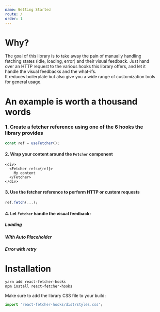 ```yaml
---
name: Getting Started
route: /
order: 1
---
```



# Why?
The goal of this library is to take away the pain of manually handling fetching states (idle, loading, error)
and their visual feedback. Just hand over an HTTP request to the various hooks this library offers, and let it handle the
visual feedbacks and the what-ifs.  
It reduces boilerplate but also give you a wide range of customization tools for general usage.

# An example is worth a thousand words

### 1. Create a fetcher reference using one of the 6 hooks the library provides
```ts
const ref = useFetcher();
```

#### 2. Wrap your content around the `Fetcher` component
```tsx
<div>
  <Fetcher refs={ref}>
    My content
  </Fetcher>
</div>
```

#### 3. Use the fetcher reference to perform HTTP or custom requests
```ts
ref.fetch(...);
```

#### 4. Let `Fetcher` handle the visual feedback:

##### Loading


<LoadingExample />

##### With Auto Placeholder


<PlaceholderExample />

##### Error with retry


<FailExample />

# Installation

```bash
yarn add react-fetcher-hooks
npm install react-fetcher-hooks
```

Make sure to add the library CSS file to your build:
```ts
import 'react-fetcher-hooks/dist/styles.css';
```